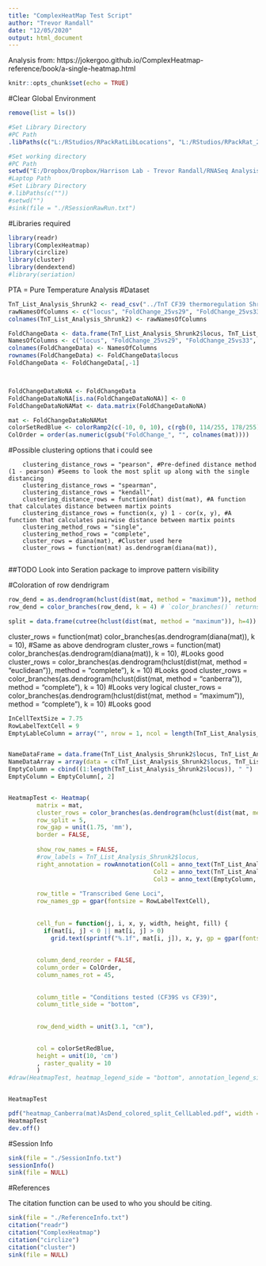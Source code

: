 ```yaml
---
title: "ComplexHeatMap Test Script"
author: "Trevor Randall"
date: "12/05/2020"
output: html_document
---
```


Analysis from: https://jokergoo.github.io/ComplexHeatmap-reference/book/a-single-heatmap.html

```r
knitr::opts_chunk$set(echo = TRUE)
```


#Clear Global Environment
```r
remove(list = ls())
```


```r
#Set Library Directory
#PC Path
.libPaths(c("L:/RStudios/RPackRatLibLocations", "L:/RStudios/RPackRat_2019_04_DESEQLibs"))

#Set working directory
#PC Path
setwd("E:/Dropbox/Dropbox/Harrison Lab - Trevor Randall/RNASeq Analysis/RNASeqAnlyPkrat_2020_03/Analysis Temp X vs X/Secondary Analyses/CF39 25_vs_OtherTemps/TnT Heatmaps")
#Laptop Path
#Set Library Directory
#.libPaths(c(""))
#setwd("")
#sink(file = "./RSessionRawRun.txt") 
``` 


#Libraries required
```r
library(readr)
library(ComplexHeatmap)
library(circlize)
library(cluster)
library(dendextend)
#library(seriation)
```

PTA = Pure Temperature Analysis
#Dataset
```r
TnT_List_Analysis_Shrunk2 <- read_csv("../TnT CF39 thermoregulation Shrunk2.csv")
rawNamesOfColumns <- c("locus", "FoldChange_25vs29", "FoldChange_25vs33", "FoldChange_25vs37", "FoldChange_25vs41", "Gene", "Product", "PAO1_ID", "Protein Description")
colnames(TnT_List_Analysis_Shrunk2) <- rawNamesOfColumns

FoldChangeData <- data.frame(TnT_List_Analysis_Shrunk2$locus, TnT_List_Analysis_Shrunk2$FoldChange_25vs29, TnT_List_Analysis_Shrunk2$FoldChange_25vs33, TnT_List_Analysis_Shrunk2$FoldChange_25vs37, TnT_List_Analysis_Shrunk2$FoldChange_25vs41)
NamesOfColumns <- c("locus", "FoldChange_25vs29", "FoldChange_25vs33", "FoldChange_25vs37", "FoldChange_25vs41")
colnames(FoldChangeData) <- NamesOfColumns
rownames(FoldChangeData) <- FoldChangeData$locus
FoldChangeData <- FoldChangeData[,-1]



FoldChangeDataNoNA <- FoldChangeData
FoldChangeDataNoNA[is.na(FoldChangeDataNoNA)] <- 0
FoldChangeDataNoNAMat <- data.matrix(FoldChangeDataNoNA)
```

```r
mat <- FoldChangeDataNoNAMat
colorSetRedBlue <- colorRamp2(c(-10, 0, 10), c(rgb(0, 114/255, 178/255), "white", rgb(213/255, 94/255, 0))) #First color is Blue and second is Vermillion from the Nature Colorblind palette
ColOrder = order(as.numeric(gsub("FoldChange_", "", colnames(mat))))
```



#Possible clustering options that i could see

        clustering_distance_rows = "pearson", #Pre-defined distance method (1 - pearson) #Seems to look the most split up along with the single distancing
        clustering_distance_rows = "spearman",
        clustering_distance_rows = "kendall",
        clustering_distance_rows = function(mat) dist(mat), #A function that calculates distance between martix points
        clustering_distance_rows = function(x, y) 1 - cor(x, y), #A function that calculates pairwise distance between martix points
        clustering_method_rows = "single",
        clustering_method_rows = "complete",
        cluster_rows = diana(mat), #Cluster used here
        cluster_rows = function(mat) as.dendrogram(diana(mat)),
        
##TODO Look into Seration package to improve pattern visibility

#Coloration of row dendrigram
```r
row_dend = as.dendrogram(hclust(dist(mat, method = "maximum")), method = "complete")
row_dend = color_branches(row_dend, k = 4) # `color_branches()` returns a dendrogram object

split = data.frame(cutree(hclust(dist(mat, method = "maximum")), h=4))

```

  cluster_rows = function(mat) color_branches(as.dendrogram(diana(mat)), k = 10), #Same as above dendrogram
  cluster_rows = function(mat) color_branches(as.dendrogram(diana(mat)), k = 10), #Looks good
  cluster_rows = color_branches(as.dendrogram(hclust(dist(mat, method = "euclidean")), method = "complete"), k = 10) #Looks good
  cluster_rows = color_branches(as.dendrogram(hclust(dist(mat, method = "canberra")), method = "complete"), k = 10) #Looks very logical
  cluster_rows = color_branches(as.dendrogram(hclust(dist(mat, method = "maximum")), method = "complete"), k = 10) #Looks good



```r
InCellTextSize = 7.75
RowLabelTextCell = 9
EmptyLableColumn = array("", nrow = 1, ncol = length(TnT_List_Analysis_Shrunk2$Gene))


NameDataFrame = data.frame(TnT_List_Analysis_Shrunk2$locus, TnT_List_Analysis_Shrunk2$Gene)
NameDataArray = array(data = c(TnT_List_Analysis_Shrunk2$locus, TnT_List_Analysis_Shrunk2$Gene), dim = c(10, 2))
EmptyColumn = cbind((1:length(TnT_List_Analysis_Shrunk2$locus)), " ")
EmptyColumn = EmptyColumn[, 2]


HeatmapTest <- Heatmap(
        matrix = mat, 
        cluster_rows = color_branches(as.dendrogram(hclust(dist(mat, method = "canberra")), method = "complete"), k = 5),
        row_split = 5,
        row_gap = unit(1.75, 'mm'),
        border = FALSE, 
        
        show_row_names = FALSE,
        #row_labels = TnT_List_Analysis_Shrunk2$locus,
        right_annotation = rowAnnotation(Col1 = anno_text(TnT_List_Analysis_Shrunk2$locus, location = unit(2, "mm"), gp = gpar(fontsize = RowLabelTextCell)), 
                                         Col2 = anno_text(TnT_List_Analysis_Shrunk2$Gene, location = unit(5, "mm"), gp = gpar(fontsize = RowLabelTextCell)),
                                         Col3 = anno_text(EmptyColumn, location = unit(5, "mm"), gp = gpar(fontsize = RowLabelTextCell))),
        
        row_title = "Transcribed Gene Loci", 
        row_names_gp = gpar(fontsize = RowLabelTextCell),
        
        
        cell_fun = function(j, i, x, y, width, height, fill) {
          if(mat[i, j] < 0 || mat[i, j] > 0)
            grid.text(sprintf("%.1f", mat[i, j]), x, y, gp = gpar(fontsize = InCellTextSize))},
        
        
        column_dend_reorder = FALSE, 
        column_order = ColOrder, 
        column_names_rot = 45,
        
        
        column_title = "Conditions tested (CF39S vs CF39)", 
        column_title_side = "bottom",
        
        
        row_dend_width = unit(3.1, "cm"),

        
        col = colorSetRedBlue,
        height = unit(10, 'cm')
        , raster_quality = 10
        )
#draw(HeatmapTest, heatmap_legend_side = "bottom", annotation_legend_side = "left")


HeatmapTest
```




```r
pdf("heatmap_Canberra(mat)AsDend_colored_split_CellLabled.pdf", width = 8, height = 20)
HeatmapTest
dev.off()
```


#Session Info
```r
sink(file = "./SessionInfo.txt")
sessionInfo()
sink(file = NULL)
```


#References

The citation function can be used to  who you should be citing.

```r
sink(file = "./ReferenceInfo.txt")
citation("readr")
citation("ComplexHeatmap")
citation("circlize")
citation("cluster")
sink(file = NULL)
```

